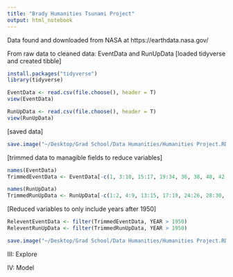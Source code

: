 ```yaml
---
title: "Brady Humanities Tsunami Project"
output: html_notebook
---
```

Data found and downloaded from NASA at https://earthdata.nasa.gov/

From raw data to cleaned data: EventData and RunUpData
[loaded tidyverse and created tibble]
```r
install.packages("tidyverse")
library(tidyverse)
```

```r
EventData <- read.csv(file.choose(), header = T)
view(EventData)
```

```r
RunUpData <- read.csv(file.choose(), header = T)
view(RunUpData)
```

[saved data]

```r
save.image("~/Desktop/Grad School/Data Humanities/Humanities Project.RData")
```

[trimmed data to managible fields to reduce variables]

```r
names(EventData)
TrimmedEventData <- EventData[-c(1, 3:10, 15:17, 19:34, 36, 38, 40, 42, 44, 46)]
```

```r
names(RunUpData)
TrimmedRunUpData <- RunUpData[-c(1:2, 4:9, 13:15, 17:19, 24:26, 28:30, 32, 34, 36)]
```

[Reduced variables to only include years after 1950]

```r
ReleventEventData <- filter(TrimmedEventData, YEAR > 1950)
ReleventRunUpData <- filter(TrimmedRunUpData, YEAR > 1950)
```

```r
save.image("~/Desktop/Grad School/Data Humanities/Humanities Project.RData")
```

III: Explore


IV: Model
